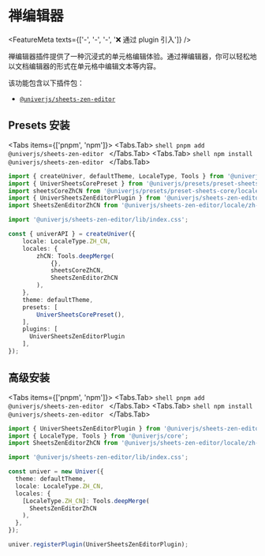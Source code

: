 
# 禅编辑器

<FeatureMeta texts={['-', '-', '-', '❌ 通过 plugin 引入']} />

禅编辑器插件提供了一种沉浸式的单元格编辑体验。通过禅编辑器，你可以轻松地以文档编辑器的形式在单元格中编辑文本等内容。

该功能包含以下插件包：

* [`@univerjs/sheets-zen-editor`](https://www.npmjs.com/package/@univerjs/sheets-zen-editor)

## Presets 安装

<Tabs items={['pnpm', 'npm']}>
  <Tabs.Tab>
    ```shell
    pnpm add @univerjs/sheets-zen-editor
    ```
  </Tabs.Tab>
  <Tabs.Tab>
    ```shell
    npm install @univerjs/sheets-zen-editor
    ```
  </Tabs.Tab>
</Tabs>

```ts {4-5,7,15,23}
import { createUniver, defaultTheme, LocaleType, Tools } from '@univerjs/presets';
import { UniverSheetsCorePreset } from '@univerjs/presets/preset-sheets-core';
import sheetsCoreZhCN from '@univerjs/presets/preset-sheets-core/locales/zh-CN';
import { UniverSheetsZenEditorPlugin } from '@univerjs/sheets-zen-editor';
import SheetsZenEditorZhCN from '@univerjs/sheets-zen-editor/locale/zh-CN';

import '@univerjs/sheets-zen-editor/lib/index.css';

const { univerAPI } = createUniver({
    locale: LocaleType.ZH_CN,
    locales: {
        zhCN: Tools.deepMerge(
            {},
            sheetsCoreZhCN,
            SheetsZenEditorZhCN 
        ),
    },
    theme: defaultTheme,
    presets: [
        UniverSheetsCorePreset(),
    ],
    plugins: [
      UniverSheetsZenEditorPlugin 
    ],
});
```

## 高级安装

<Tabs items={['pnpm', 'npm']}>
  <Tabs.Tab>
    ```shell
    pnpm add @univerjs/sheets-zen-editor
    ```
  </Tabs.Tab>
  <Tabs.Tab>
    ```shell
    npm install @univerjs/sheets-zen-editor
    ```
  </Tabs.Tab>
</Tabs>

```typescript {3,5,12,17}
import { UniverSheetsZenEditorPlugin } from '@univerjs/sheets-zen-editor';
import { LocaleType, Tools } from '@univerjs/core';
import SheetsZenEditorZhCN from '@univerjs/sheets-zen-editor/locale/zh-CN';

import '@univerjs/sheets-zen-editor/lib/index.css';

const univer = new Univer({
  theme: defaultTheme,
  locale: LocaleType.ZH_CN,
  locales: {
    [LocaleType.ZH_CN]: Tools.deepMerge(
      SheetsZenEditorZhCN
    ),
  },
});

univer.registerPlugin(UniverSheetsZenEditorPlugin);
```
